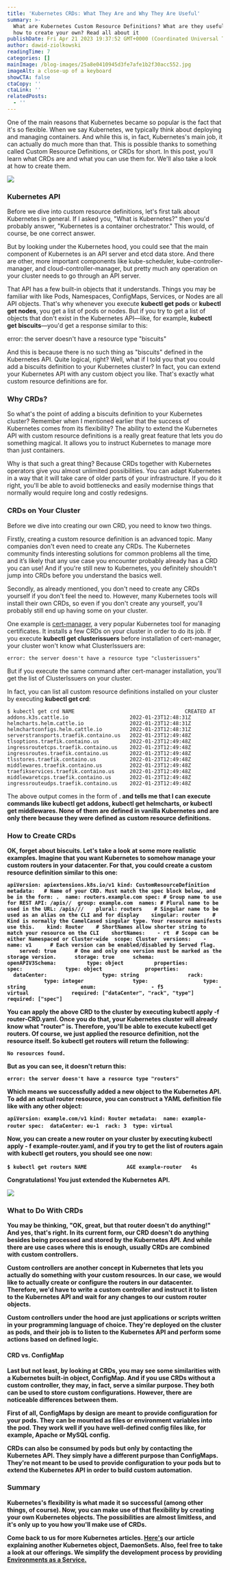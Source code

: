```yaml
---
title: 'Kubernetes CRDs: What They Are and Why They Are Useful'
summary: >-
  What are Kubernetes Custom Resource Definitions? What are they useful for and
  how to create your own? Read all about it 
publishDate: Fri Apr 21 2023 19:37:52 GMT+0000 (Coordinated Universal Time)
author: dawid-ziolkowski
readingTime: 7
categories: []
mainImage: /blog-images/25a8e0410945d3fe7afe1b2f30acc552.jpg
imageAlt: a close-up of a keyboard
showCTA: false
ctaCopy: ''
ctaLink: ''
relatedPosts:
  - ''
---
```


One of the main reasons that Kubernetes became so popular is the fact that it's so flexible. When we say Kubernetes, we typically think about deploying and managing containers. And while this is, in fact, Kubernetes's main job, it can actually do much more than that. This is possible thanks to something called Custom Resource Definitions, or CRDs for short. In this post, you'll learn what CRDs are and what you can use them for. We'll also take a look at how to create them.

![](/blog-images/470546e1232748209628bb1f33220896.png)

### Kubernetes API

Before we dive into custom resource definitions, let's first talk about Kubernetes in general. If I asked you, "What is Kubernetes?" then you'd probably answer, "Kubernetes is a container orchestrator." This would, of course, be one correct answer.

But by looking under the Kubernetes hood, you could see that the main component of Kubernetes is an API server and etcd data store. And there are other, more important components like kube-scheduler, kube-controller-manager, and cloud-controller-manager, but pretty much any operation on your cluster needs to go through an API server.

That API has a few built-in objects that it understands. Things you may be familiar with like Pods, Namespaces, ConfigMaps, Services, or Nodes are all API objects. That's why whenever you execute **kubectl get pods** or **kubectl get nodes**, you get a list of pods or nodes. But if you try to get a list of objects that don't exist in the Kubernetes API—like, for example, **kubectl get biscuits**—you'd get a response similar to this:

error: the server doesn't have a resource type "biscuits"

And this is because there is no such thing as "biscuits" defined in the Kubernetes API. Quite logical, right? Well, what if I told you that you could add a biscuits definition to your Kubernetes cluster? In fact, you can extend your Kubernetes API with any custom object you like. That's exactly what custom resource definitions are for.

### Why CRDs?

So what's the point of adding a biscuits definition to your Kubernetes cluster? Remember when I mentioned earlier that the success of Kubernetes comes from its flexibility? The ability to extend the Kubernetes API with custom resource definitions is a really great feature that lets you do something magical. It allows you to instruct Kubernetes to manage more than just containers.

Why is that such a great thing? Because CRDs together with Kubernetes operators give you almost unlimited possibilities. You can adapt Kubernetes in a way that it will take care of older parts of your infrastructure. If you do it right, you'll be able to avoid bottlenecks and easily modernise things that normally would require long and costly redesigns.

### CRDs on Your Cluster

Before we dive into creating our own CRD, you need to know two things.

Firstly, creating a custom resource definition is an advanced topic. Many companies don't even need to create any CRDs. The Kubernetes community finds interesting solutions for common problems all the time, and it’s likely that any use case you encounter probably already has a CRD you can use! And if you're still new to Kubernetes, you definitely shouldn't jump into CRDs before you understand the basics well.

Secondly, as already mentioned, you don't need to create any CRDs yourself if you don't feel the need to. However, many Kubernetes tools will install their own CRDs, so even if you don't create any yourself, you'll probably still end up having some on your cluster.

One example is [cert-manager](https://cert-manager.io), a very popular Kubernetes tool for managing certificates. It installs a few CRDs on your cluster in order to do its job. If you execute **kubectl get clusterissuers** before installation of cert-manager, your cluster won't know what ClusterIssuers are:

	
`error: the server doesn't have a resource type "clusterissuers"`
 

But if you execute the same command after cert-manager installation, you'll get the list of ClusterIssuers on your cluster.

In fact, you can list all custom resource definitions installed on your cluster by executing **kubectl get crd**:

	
`$ kubectl get crd NAME                                    CREATED AT addons.k3s.cattle.io                    2022-01-23T12:48:31Z helmcharts.helm.cattle.io               2022-01-23T12:48:31Z helmchartconfigs.helm.cattle.io         2022-01-23T12:48:31Z serverstransports.traefik.containo.us   2022-01-23T12:49:48Z tlsoptions.traefik.containo.us          2022-01-23T12:49:48Z ingressroutetcps.traefik.containo.us    2022-01-23T12:49:48Z ingressroutes.traefik.containo.us       2022-01-23T12:49:48Z tlsstores.traefik.containo.us           2022-01-23T12:49:48Z middlewares.traefik.containo.us         2022-01-23T12:49:48Z traefikservices.traefik.containo.us     2022-01-23T12:49:48Z middlewaretcps.traefik.containo.us      2022-01-23T12:49:48Z ingressrouteudps.traefik.containo.us    2022-01-23T12:49:48Z`
 

The above output comes in the form of **<object>.<group>** and tells me that I can execute commands like **kubectl get addons**, **kubectl get helmcharts**, or **kubectl get middlewares**. None of them are defined in vanilla Kubernetes and are only there because they were defined as custom resource definitions.

### How to Create CRDs

OK, forget about biscuits. Let's take a look at some more realistic examples. Imagine that you want Kubernetes to somehow manage your custom routers in your datacenter. For that, you could create a custom resource definition similar to this one:

	
`apiVersion: apiextensions.k8s.io/v1 kind: CustomResourceDefinition metadata:   # Name of your CRD. Must match the spec block below, and be in the form: .  name: routers.example.com spec: # Group name to use for REST API: /apis//  group: example.com  names: # Plural name to be used in the URL: /apis///    plural: routers    # Singular name to be used as an alias on the CLI and for display    singular: router    # Kind is normally the CamelCased singular type. Your resource manifests use this.    kind: Router    # ShortNames allow shorter string to match your resource on the CLI    shortNames:    - rt  # Scope can be either Namespaced or Cluster-wide  scope: Cluster  versions:    - name: v1      # Each version can be enabled/disabled by Served flag.      served: true      # One and only one version must be marked as the storage version.      storage: true      schema:        openAPIV3Schema:          type: object          properties:            spec:              type: object              properties:                dataCenter:                  type: string                rack:                  type: integer                type:                  type: string                  enum:                  - f5                  - virtual              required: ["dataCenter", "rack", "type"]          required: ["spec"]`
 

You can apply the above CRD to the cluster by executing **kubectl apply -f router-CRD.yaml**. Once you do that, your Kubernetes cluster will already know what "router" is. Therefore, you'll be able to execute **kubectl get routers**. Of course, we just applied the resource definition, not the resource itself. So **kubectl get routers** will return the following:

	
`No resources found.`
 

But as you can see, it doesn't return this:

	
`error: the server doesn't have a resource type "routers"`
 

Which means we successfully added a new object to the Kubernetes API. To add an actual router resource, you can construct a YAML definition file like with any other object:

	
`apiVersion: example.com/v1 kind: Router metadata:  name: example-router spec:  dataCenter: eu-1  rack: 3  type: virtual`
  

Now, you can create a new router on your cluster by executing **kubectl apply - f example-router.yaml**, and if you try to get the list of routers again with **kubectl get routers**, you should see one now:

	
`$ kubectl get routers NAME             AGE example-router   4s`
  

Congratulations! You just extended the Kubernetes API.

![](/blog-images/785fbfe1e3cec8abffd9eff571966715.png)

### **What to Do With CRDs**

You may be thinking, "OK, great, but that router doesn't do anything!" And yes, that's right. In its current form, our CRD doesn't do anything besides being processed and stored by the Kubernetes API. And while there are use cases where this is enough, usually CRDs are combined with custom controllers.

Custom controllers are another concept in Kubernetes that lets you actually do something with your custom resources. In our case, we would like to actually create or configure the routers in our datacenter. Therefore, we'd have to write a custom controller and instruct it to listen to the Kubernetes API and wait for any changes to our custom **router** objects.

Custom controllers under the hood are just applications or scripts written in your programming language of choice. They're deployed on the cluster as pods, and their job is to listen to the Kubernetes API and perform some actions based on defined logic.

#### CRD vs. ConfigMap

Last but not least, by looking at CRDs, you may see some similarities with a Kubernetes built-in object, ConfigMap. And if you use CRDs without a custom controller, they may, in fact, serve a similar purpose. They both can be used to store custom configurations. However, there are noticeable differences between them.

First of all, ConfigMaps by design are meant to provide configuration for your pods. They can be mounted as files or environment variables into the pod. They work well if you have well-defined config files like, for example, Apache or MySQL config.

CRDs can also be consumed by pods but only by contacting the Kubernetes API. They simply have a different purpose than ConfigMaps. They're not meant to be used to provide configuration to your pods but to extend the Kubernetes API in order to build custom automation.

### Summary

Kubernetes's flexibility is what made it so successful (among other things, of course). Now, you can make use of that flexibility by creating your own Kubernetes objects. The possibilities are almost limitless, and it's only up to you how you'll make use of CRDs.

Come back to us for more Kubernetes articles. [Here's](https://release.com/blog/kubernetes-daemonset-tutorial) our article explaining another Kubernetes object, DaemonSets. Also, feel free to take a look at our offerings. We simplify the development process by providing [Environments as a Service.](https://release.com/)